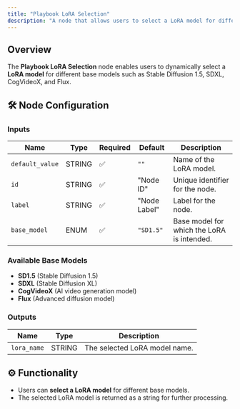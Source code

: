 ```yaml
---
title: "Playbook LoRA Selection"
description: "A node that allows users to select a LoRA model for different base models."
---
```


## Overview

The **Playbook LoRA Selection** node enables users to dynamically select a **LoRA model** for different base models such as Stable Diffusion 1.5, SDXL, CogVideoX, and Flux.

## 🛠️ Node Configuration

### **Inputs**
| Name         | Type    | Required | Default  | Description |
|-------------|---------|----------|----------|--------------------------------|
| `default_value` | STRING  | ✅        | `""`      | Name of the LoRA model. |
| `id`        | STRING  | ✅        | "Node ID" | Unique identifier for the node. |
| `label`     | STRING  | ✅        | "Node Label" | Label for the node. |
| `base_model` | ENUM    | ✅        | `"SD1.5"` | Base model for which the LoRA is intended. |

### **Available Base Models**
- **SD1.5** (Stable Diffusion 1.5)
- **SDXL** (Stable Diffusion XL)
- **CogVideoX** (AI video generation model)
- **Flux** (Advanced diffusion model)

### **Outputs**
| Name      | Type   | Description |
|-----------|--------|--------------------------------|
| `lora_name` | STRING | The selected LoRA model name. |

## ⚙️ Functionality

- Users can **select a LoRA model** for different base models.
- The selected LoRA model is returned as a string for further processing.
